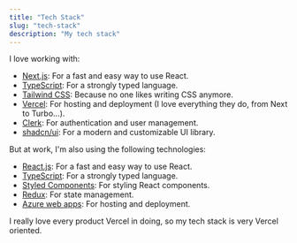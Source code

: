 ```yaml
---
title: "Tech Stack"
slug: "tech-stack"
description: "My tech stack"
---
```


I love working with:

- [Next.js](https://nextjs.org): For a fast and easy way to use React.
- [TypeScript](https://www.typescriptlang.org): For a strongly typed language.
- [Tailwind CSS](https://tailwindcss.com): Because no one likes writing CSS anymore.
- [Vercel](https://vercel.com): For hosting and deployment (I love everything they do, from Next to Turbo...).
- [Clerk](https://clerk.dev): For authentication and user management.
- [shadcn/ui](https://ui.shadcn.com): For a modern and customizable UI library.

But at work, I'm also using the following technologies:

- [React.js](https://react.dev): For a fast and easy way to use React.
- [TypeScript](https://www.typescriptlang.org): For a strongly typed language.
- [Styled Components](https://styled-components.com): For styling React components.
- [Redux](https://redux.js.org): For state management.
- [Azure web apps](https://azure.microsoft.com/en-us/services/app-service/web/): For hosting and deployment.

I really love every product Vercel in doing, so my tech stack is very Vercel oriented.
